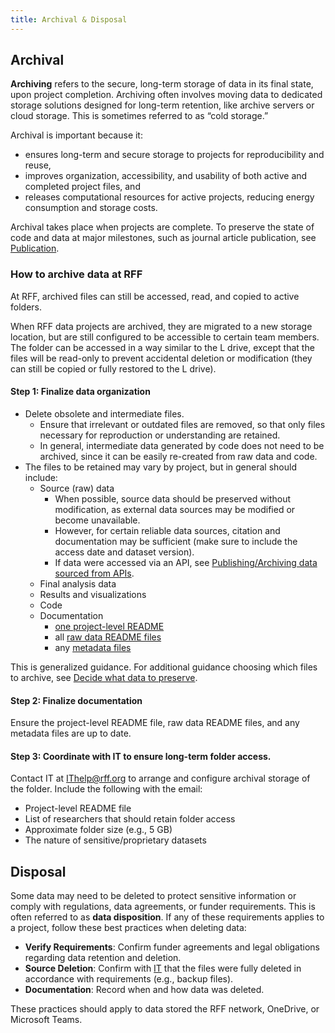```yaml
---
title: Archival & Disposal
---
```


## Archival

__Archiving__ refers to the secure, long-term storage of data in its final state, upon project completion.
Archiving often involves moving data to dedicated storage solutions designed for long-term retention, like archive servers or cloud storage.
This is sometimes referred to as “cold storage.” 

Archival is important because it:

* ensures long-term and secure storage to projects for reproducibility and reuse,
* improves organization, accessibility, and usability of both active and completed project files, and
* releases computational resources for active projects, reducing energy consumption and storage costs.

::: {.callout-note}
Archival takes place when projects are complete. To preserve the state of code and data at major milestones, such as journal article publication, see [Publication](../data-management/publication.qmd).
:::

### How to archive data at RFF

::: {.callout-note}
At RFF, archived files can still be accessed, read, and copied to active folders.
:::

When RFF data projects are archived, they are migrated to a new storage location, but are still configured to be accessible to certain team members.
The folder can be accessed in a way similar to the L drive, except that the files will be read-only to prevent accidental deletion or modification (they can still be copied or fully restored to the L drive).

#### Step 1: Finalize data organization {#archival-finalize-data-org}

* Delete obsolete and intermediate files. 
  * Ensure that irrelevant or outdated files are removed, so that only files necessary for reproduction or understanding are retained.
  * In general, intermediate data generated by code does not need to be archived, since it can be easily re-created from raw data and code.
  
* The files to be retained may vary by project, but in general should include:
  * Source (raw) data 
    * When possible, source data should be preserved without modification, as external data sources may be modified or become unavailable. 
    * However, for certain reliable data sources, citation and documentation may be sufficient (make sure to include the access date and dataset version).
    * If data were accessed via an API, see [Publishing/Archiving data sourced from APIs](../data-management/storage-options.qmd#publish-archive-apis).
  * Final analysis data
  * Results and visualizations
  * Code
  * Documentation
    * [one project-level README](../data-management/documentation.qmd#project-readme)
    * all [raw data README files](../data-management/documentation.qmd#raw-data)
    * any [metadata files](../data-management/publication.qmd#metadata)

This is generalized guidance. For additional guidance choosing which files to archive, see [Decide what data to preserve](https://dataoneorg.github.io/Education/bestpractices/decide-what-data).

#### Step 2: Finalize documentation

Ensure the project-level README file, raw data README files, and any metadata files are up to date.

#### Step 3: Coordinate with IT to ensure long-term folder access. 

Contact IT at [IThelp@rff.org](mailto:ithelp@rff.org) to arrange and configure archival storage of the folder. Include the following with the email:

* Project-level README file
* List of researchers that should retain folder access
* Approximate folder size (e.g., 5 GB)
* The nature of sensitive/proprietary datasets

## Disposal

Some data may need to be deleted to protect sensitive information or comply with regulations, data agreements, or funder requirements. This is often referred to as __data disposition__. If any of these requirements applies to a project, follow these best practices when deleting data:

* __Verify Requirements__: Confirm funder agreements and legal obligations regarding data retention and deletion.
* __Source Deletion__: Confirm with [IT](mailto:ithelp@rff.org) that the files were fully deleted in accordance with requirements (e.g., backup files).
* __Documentation__: Record when and how data was deleted.

These practices should apply to data stored the RFF network, OneDrive, or Microsoft Teams.



